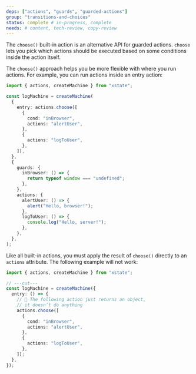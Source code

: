 ```yaml
---
deps: ["actions", "guards", "guarded-actions"]
group: "transitions-and-choices"
status: complete # in-progress, complete
needs: # content, tech-review, copy-review
---
```


The `choose()` built-in action is an alternative API for guarded actions. `choose` lets you pick which actions should be executed based on some conditions inside the action itself.

The `choose()` approach helps you be more flexible with where you run actions. For example, you can run actions inside an entry action:

```ts twoslash
import { actions, createMachine } from "xstate";

const logMachine = createMachine(
  {
    entry: actions.choose([
      {
        cond: "inBrowser",
        actions: "alertUser",
      },
      {
        actions: "logToUser",
      },
    ]),
  },
  {
    guards: {
      inBrowser: () => {
        return typeof window === "undefined";
      },
    },
    actions: {
      alertUser: () => {
        alert("Hello, browser!");
      },
      logToUser: () => {
        console.log("Hello, server!");
      },
    },
  },
);
```

Like all built-in actions, you must apply the result of `choose()` directly to an `actions` attribute. The following example will not work:

```ts twoslash
import { actions, createMachine } from "xstate";

// ---cut---
const logMachine = createMachine({
  entry: () => {
    // 🚫 The following action just returns an object, 
    // it doesn’t do anything
    actions.choose([
      {
        cond: "inBrowser",
        actions: "alertUser",
      },
      {
        actions: "logToUser",
      },
    ]);
  },
});
```
